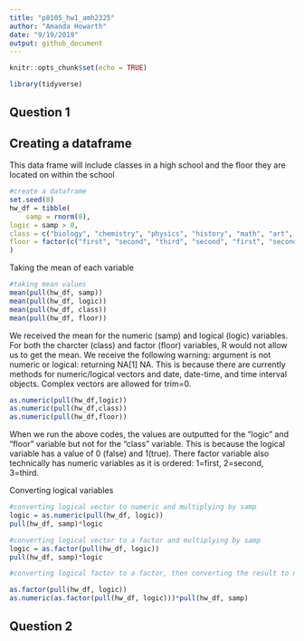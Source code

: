 ```yaml
---
title: "p8105_hw1_amh2325"
author: "Amanda Howarth"
date: "9/19/2019"
output: github_document
---
```




```r
knitr::opts_chunk$set(echo = TRUE)
```

``` r
library(tidyverse)
```

## Question 1 
## Creating a dataframe 

This data frame will include classes in a high school and the floor they are located on within the school 

```r

#create a dataframe 
set.seed(8)
hw_df = tibble(
    samp = rnorm(8),
logic = samp > 0,
class = c("biology", "chemistry", "physics", "history", "math", "art", "music", "gym"),
floor = factor(c("first", "second", "third", "second", "first", "second", "third", "first"))
)

```

Taking the mean of each variable
```r
#taking mean values 
mean(pull(hw_df, samp))
mean(pull(hw_df, logic))
mean(pull(hw_df, class))
mean(pull(hw_df, floor))

```
We received the mean for the numeric (samp) and logical (logic) variables. For both the charcter (class) and factor (floor) variables, R would not allow us to get the mean. We receive the following warning: argument is not numeric or logical: returning NA[1] NA. This is because there are currently methods for numeric/logical vectors and date, date-time, and time interval objects. Complex vectors are allowed for trim=0. 

```r
as.numeric(pull(hw_df,logic))
as.numeric(pull(hw_df,class))
as.numeric(pull(hw_df,floor))
```
When we run the above codes, the values are outputted for the "logic" and "floor" variable but not for the "class" variable. This is because the logical variable has a value of 0 (false) and 1(true). There factor variable also technically has numeric variables as it is ordered: 1=first, 2=second, 3=third. 

Converting logical variables 
```r
#converting logical vector to numeric and multiplying by samp
logic = as.numeric(pull(hw_df, logic))
pull(hw_df, samp)*logic 
```

```r
#converting logical vector to a factor and multiplying by samp
logic = as.factor(pull(hw_df, logic))
pull(hw_df, samp)*logic
```
```r
#converting logical factor to a factor, then converting the result to numeric, and multiplying by samp

as.factor(pull(hw_df, logic))
as.numeric(as.factor(pull(hw_df, logic)))*pull(hw_df, samp)
```
## Question 2 